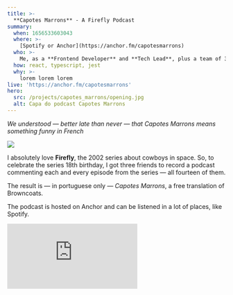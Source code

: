 ```yaml
---
title: >-
  **Capotes Marrons** - A Firefly Podcast
summary:
  when: 1656533603043
  where: >-
    [Spotify or Anchor](https://anchor.fm/capotesmarrons)
  who: >-
    Me, as a **Frontend Developer** and **Tech Lead**, plus a team of 3 developers, 1 PO and 1 designer
  how: react, typescript, jest
  why: >-
    lorem lorem lorem
live: 'https://anchor.fm/capotesmarrons'
hero:
  src: /projects/capotes_marrons/opening.jpg
  alt: Capa do podcast Capotes Marrons
---
```


_We understood — better late than never — that Capotes Marrons means something funny in French_

![](/projects/capotes_marrons/opening.jpg)

I absolutely love **Firefly**, the 2002 series about cowboys in space. So, to celebrate the series 18th birthday, I got three friends to record a podcast commenting each and every episode from the series — all fourteen of them.

The result is — in portuguese only — _Capotes Marrons_, a free translation of Browncoats.

The podcast is hosted on Anchor and can be listened in a lot of places, like Spotify.

<iframe
  src="https://anchor.fm/capotesmarrons/embed/episodes/Capotes-Marrons-s01e03---Bushwhacked-eje62o"
  frameborder="0"
  scrolling="no"
></iframe>
